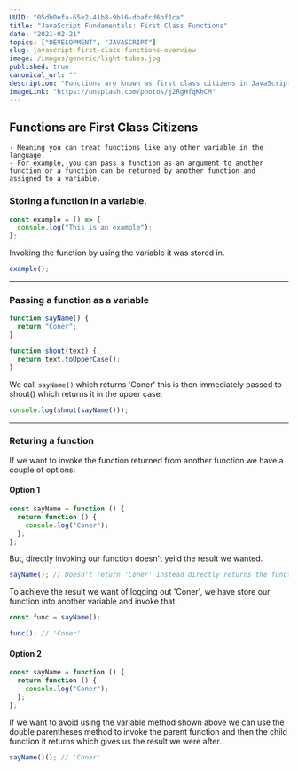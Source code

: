 ```yaml
---
UUID: "05db0efa-65e2-41b8-9b16-dbafcd6bf1ca"
title: "JavaScript Fundamentals: First Class Functions"
date: "2021-02-21"
topics: ["DEVELOPMENT", "JAVASCRIPT"]
slug: javascript-first-class-functions-overview
image: /images/generic/light-tubes.jpg
published: true
canonical_url: ""
description: "Functions are known as first class citizens in JavaScript, here's exactly what that means."
imageLink: "https://unsplash.com/photos/j2RgHfqKhCM"
---
```


## Functions are First Class Citizens

    - Meaning you can treat functions like any other variable in the language.
    - For example, you can pass a function as an argument to another function or a function can be returned by another function and assigned to a variable.

### Storing a function in a variable.

```jsx
const example = () => {
  console.log("This is an example");
};
```

Invoking the function by using the variable it was stored in.

```jsx
example();
```

---

### Passing a function as a variable

```jsx
function sayName() {
  return "Coner";
}

function shout(text) {
  return text.toUpperCase();
}
```

We call `sayName()` which returns 'Coner' this is then immediately passed to shout() which returns it in the upper case.

```jsx
console.log(shout(sayName()));
```

---

### Returing a function

If we want to invoke the function returned from another function we have a couple of options:

#### Option 1

```jsx
const sayName = function () {
  return function () {
    console.log("Coner");
  };
};
```

But, directly invoking our function doesn't yeild the result we wanted.

```jsx
sayName(); // Doesn't return 'Coner' instead directly returns the function.
```

To achieve the result we want of logging out 'Coner', we have store our function into another variable and invoke that.

```jsx
const func = sayName();

func(); // 'Coner'
```

#### Option 2

```jsx
const sayName = function () {
  return function () {
    console.log("Coner");
  };
};
```

If we want to avoid using the variable method shown above we can use the double parentheses method to invoke the parent function and then the child function it returns which gives us the result we were after.

```jsx
sayName()(); // 'Coner'
```
